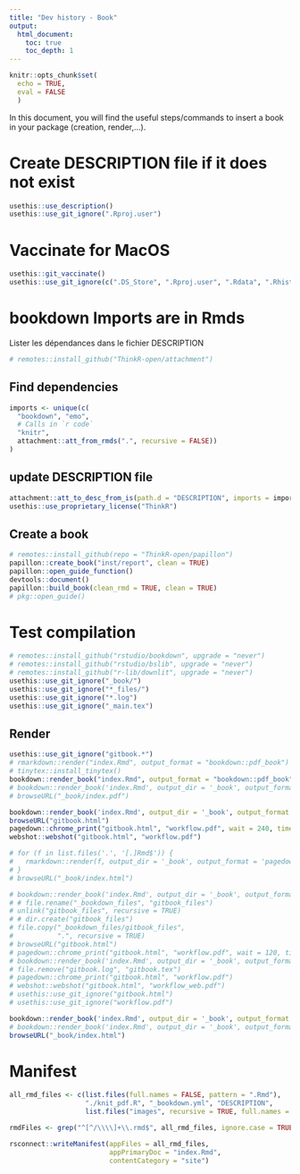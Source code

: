 ```yaml
---
title: "Dev history - Book"
output: 
  html_document:
    toc: true
    toc_depth: 1
---
```



```r
knitr::opts_chunk$set(
  echo = TRUE,
  eval = FALSE
  )
```

In this document, you will find the useful steps/commands to insert a book in your package (creation, render,...).

# Create DESCRIPTION file if it does not exist

```r
usethis::use_description()
usethis::use_git_ignore(".Rproj.user")
```

# Vaccinate for MacOS
```r
usethis::git_vaccinate()
usethis::use_git_ignore(c(".DS_Store", ".Rproj.user", ".Rdata", ".Rhistory", ".httr-oauth"))
```


# bookdown Imports are in Rmds
Lister les dépendances dans le fichier DESCRIPTION

```r
# remotes::install_github("ThinkR-open/attachment")
```

## Find dependencies
```r
imports <- unique(c(
  "bookdown", "emo",
  # Calls in `r code`
  "knitr",
  attachment::att_from_rmds(".", recursive = FALSE))
)
```


## update DESCRIPTION file
```r
attachment::att_to_desc_from_is(path.d = "DESCRIPTION", imports = imports)
usethis::use_proprietary_license("ThinkR")
```



## Create a book

```r
# remotes::install_github(repo = "ThinkR-open/papillon")
papillon::create_book("inst/report", clean = TRUE)
papillon::open_guide_function()
devtools::document()
papillon::build_book(clean_rmd = TRUE, clean = TRUE)
# pkg::open_guide()
```


# Test compilation

```r
# remotes::install_github("rstudio/bookdown", upgrade = "never")
# remotes::install_github("rstudio/bslib", upgrade = "never")
# remotes::install_github("r-lib/downlit", upgrade = "never")
usethis::use_git_ignore("_book/")
usethis::use_git_ignore("*_files/")
usethis::use_git_ignore("*.log")
usethis::use_git_ignore("_main.tex")
```

## Render
```r
usethis::use_git_ignore("gitbook.*")
# rmarkdown::render("index.Rmd", output_format = "bookdown::pdf_book")
# tinytex::install_tinytex()
bookdown::render_book("index.Rmd", output_format = "bookdown::pdf_book", clean = TRUE, output_dir = "_book")
# bookdown::render_book('index.Rmd', output_dir = '_book', output_format = 'bookdown::pdf_book')
# browseURL("_book/index.pdf")

bookdown::render_book('index.Rmd', output_dir = '_book', output_format = 'pagedown::html_paged')
browseURL("gitbook.html")
pagedown::chrome_print("gitbook.html", "workflow.pdf", wait = 240, timeout = 240)
webshot::webshot("gitbook.html", "workflow.pdf")

# for (f in list.files('.', '[.]Rmd$')) {
#   rmarkdown::render(f, output_dir = '_book', output_format = 'pagedown::html_paged')
# }
# browseURL("_book/index.html")

# bookdown::render_book('index.Rmd', output_dir = '_book', output_format = 'pagedown::thesis_paged')
# # file.rename("_bookdown_files", "gitbook_files")
# unlink("gitbook_files", recursive = TRUE)
# # dir.create("gitbook_files")
# file.copy("_bookdown_files/gitbook_files",
#           ".", recursive = TRUE)
# browseURL("gitbook.html")
# pagedown::chrome_print("gitbook.html", "workflow.pdf", wait = 120, timeout = 120)
# bookdown::render_book('index.Rmd', output_dir = '_book', output_format = 'bookdown::html_document2')
# file.remove("gitbook.log", "gitbook.tex")
# pagedown::chrome_print("gitbook.html", "workflow.pdf")
# webshot::webshot("gitbook.html", "workflow_web.pdf")
# usethis::use_git_ignore("gitbook.html")
# usethis::use_git_ignore("workflow.pdf")

bookdown::render_book('index.Rmd', output_dir = '_book', output_format = 'bookdown::gitbook')
# bookdown::render_book('index.Rmd', output_dir = '_book', output_format = 'bookdown::bs4_book')
browseURL("_book/index.html")
```

# Manifest

```r
all_rmd_files <- c(list.files(full.names = FALSE, pattern = ".Rmd"),
                   "./knit_pdf.R", "_bookdown.yml", "DESCRIPTION",
                   list.files("images", recursive = TRUE, full.names = TRUE))

rmdFiles <- grep("^[^/\\\\]+\\.rmd$", all_rmd_files, ignore.case = TRUE, perl = TRUE, value = TRUE)

rsconnect::writeManifest(appFiles = all_rmd_files,
                         appPrimaryDoc = "index.Rmd",
                         contentCategory = "site")
```

